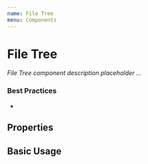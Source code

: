 ```yaml
---
name: File Tree
menu: Components
---
```



# File Tree

_File Tree component description placeholder ..._

### Best Practices

-

## Properties

<Props of={FileTree} />

## Basic Usage

<FileTree></FileTree>
